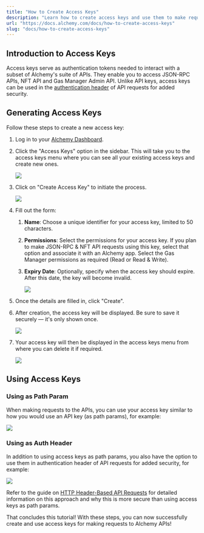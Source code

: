 ```yaml
---
title: "How to Create Access Keys"
description: "Learn how to create access keys and use them to make requests to Alchemy APIs"
url: "https://docs.alchemy.com/docs/how-to-create-access-keys"
slug: "docs/how-to-create-access-keys"
---
```



## Introduction to Access Keys

Access keys serve as authentication tokens needed to interact with a subset of Alchemy's suite of APIs. They enable you to access JSON-RPC APIs, NFT API and Gas Manager Admin API. Unlike API keys, access keys can be used in the [authentication header](/docs/how-to-use-api-keys-in-http-headers) of API requests for added security.

## Generating Access Keys

Follow these steps to create a new access key:

1. Log in to your [Alchemy Dashboard](https://dashboard.alchemy.com/).

2. Click the "Access Keys" option in the sidebar. This will take you to the access keys menu where you can see all your existing access keys and create new ones.

   ![](7e3f164-image.png)

3. Click on "Create Access Key" to initiate the process.

   ![](cc05340-image.png)

4. Fill out the form:

   1. **Name**: Choose a unique identifier for your access key, limited to 50 characters.

   2. **Permissions**: Select the permissions for your access key. If you plan to make JSON-RPC & NFT API requests using this key, select that option and associate it with an Alchemy app. Select the Gas Manager permissions as required (Read or Read & Write).

   3. **Expiry Date**: Optionally, specify when the access key should expire. After this date, the key will become invalid.

      ![](86aa485-image.png)

5. Once the details are filled in, click "Create".

6. After creation, the access key will be displayed. Be sure to save it securely — it's only shown once.

   ![](9ad941c-image.png)

7. Your access key will then be displayed in the access keys menu from where you can delete it if required.

   ![](7557f3d-image.png)

## Using Access Keys

### Using as Path Param

When making requests to the APIs, you can use your access key similar to how you would use an API key (as path params), for example:

![](96820cf-image.png)

### Using as Auth Header

In addition to using access keys as path params, you also have the option to use them in authentication header of API requests for added security, for example:

![](efc9927-image.png)

Refer to the guide on [HTTP Header-Based API Requests](/docs/how-to-use-api-keys-in-http-headers) for detailed information on this approach and why this is more secure than using access keys as path params.

That concludes this tutorial! With these steps, you can now successfully create and use access keys for making requests to Alchemy APIs!
